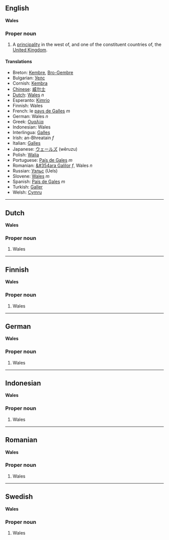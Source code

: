 ==English==
'''Wales'''

===Proper noun===

#A [[principality]] in the west of, and one of the constituent countries of, the [[United Kingdom]].

====Translations====

*Breton: [[Kembre]], [[Bro-Gembre]]
*Bulgarian: [[Уелс]]
*Cornish: [[Kembra]]
*[[Chinese]]: [[威尔士]]
*[[Dutch]]: [[Wales]] ''n''
*Esperanto: [[Kimrio]]
*Finnish: Wales
*French:  le [[pays de Galles]] ''m''
*German: Wales ''n''
*Greek: [[Ουαλία|&Omicron;&upsilon;&alpha;&lambda;&#0943;&alpha;]]
*Indonesian:  Wales
*Interlingua: [[Galles]]
*Irish: an-Bhreatain ''f''
*Italian: [[Galles]]
*Japanese:  [[ウェールズ]] (wēruzu)
*Polish: [[Walia]]
*Portuguese: [[País de Gales]] ''m''
*Romanian: [[&#354ara Galilor]] ''f'', Wales ''n''
*Russian: [[Уэльс]] (Uels)
*Slovene: [[Wales]] ''m''
*Spanish: [[País de Gales]] ''m''
*Turkish: [[Galler]]
*Welsh: [[Cymru]]

----

==Dutch==
'''Wales'''

===Proper noun===

#Wales

----
==Finnish==
'''Wales'''

===Proper noun===

#Wales
----
==German==
'''Wales'''

===Proper noun===

#Wales
----
==Indonesian==
'''Wales'''

===Proper noun===

#Wales
----
==Romanian==
'''Wales'''

===Proper noun===

#Wales
----
==Swedish==
'''Wales'''

===Proper noun===

#Wales
